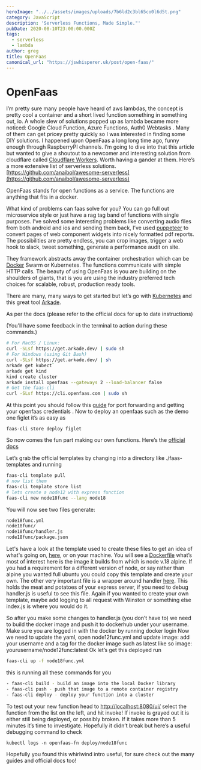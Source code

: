 ```yaml
---
heroImage: "../../assets/images/uploads/7b6ld2c3bl65co0l6d5t.png"
category: JavaScript
description: 'Serverless Functions, Made Simple."'
pubDate: 2020-08-10T23:00:00.000Z
tags:
  - serverless
  - lambda
author: greg
title: OpenFaas
canonical_url: "https://jswhisperer.uk/post/open-faas/"
---
```


# OpenFaas

I’m pretty sure many people have heard of aws lambdas, the concept is pretty cool a container and a short lived function something in something out, io. A whole slew of solutions popped up as lambda became more noticed: Google Cloud Function, Azure Functions, Auth0 Webtasks . Many of them can get pricey pretty quickly so I was interested in finding some DIY solutions. I happened upon OpenFaas a long long time ago, funny enough through RaspberryPI channels. I’m going to dive into that this article but wanted to give a shoutout to a newcomer and interesting solution from cloudflare called [Cloudflare Workers](https://www.cloudflareworkers.com/). Worth having a gander at them. Here’s a more extensive list of serverless solutions. [https://github.com/anaibol/awesome-serverless](https://github.com/anaibol/awesome-serverless)

OpenFaas stands for open functions as a service. The functions are anything that fits in a docker.

What kind of problems can faas solve for you? You can go full out microservice style or just have a rag tag band of functions with single purposes. I’ve solved some interesting problems like converting audio files from both android and ios and sending them back, I’ve used [puppeteer](https://github.com/puppeteer/puppeteer) to convert pages of web component widgets into nicely formatted pdf reports. The possibilities are pretty endless, you can crop images, trigger a web hook to slack, tweet something, generate a performance audit on site.

They framework abstracts away the container orchestration which can be [Docker](https://www.docker.com/) Swarm or Kubernetes. The functions communicate with simple HTTP calls. The beauty of using OpenFaas is you are building on the shoulders of giants, that is you are using the industry preferred tech choices for scalable, robust, production ready tools.

There are many, many ways to get started but let’s go with [Kubernetes](https://kubernetes.io/) and this great tool [Arkade](https://docs.openfaas.com/deployment/kubernetes/#a-deploy-with-arkade-fastest-option).

As per the docs (please refer to the official docs for up to date instructions)

(You'll have some feedback in the terminal to action during these commands.)

```bash
# For MacOS / Linux:
curl -SLsf https://get.arkade.dev/ | sudo sh
# For Windows (using Git Bash)
curl -SLsf https://get.arkade.dev/ | sh
arkade get kubect`
arkade get kind
kind create cluster
arkade install openfaas --gateways 2 --load-balancer false
# Get the faas-cli
curl -SLsf https://cli.openfaas.com | sudo sh
```

At this point you should follow this [guide](https://itnext.io/kubernetes-apps-the-easy-way-f06d9e5cad3c) for port forwarding and getting your openfaas credentials . Now to deploy an openfaas such as the demo one figlet it’s as easy as

`faas-cli store deploy figlet`

So now comes the fun part making our own functions. Here’s the [official docs](https://docs.openfaas.com/cli/templates/)

Let’s grab the official templates by changing into a directory like ./faas-templates and running

```bash
faas-cli template pull
# now list them
faas-cli template store list
# lets create a node12 with express function
faas-cli new node18func --lang node18
```

You will now see two files generate:

```bash
node18func.yml
node18func/
node18func/handler.js
node18func/package.json
```

Let's have a look at the template used to create these files to get an idea of what's going on, [here](https://github.com/openfaas/templates/tree/master/template/node12), or on your machine. You will see a [Dockerfile](https://github.com/openfaas/templates/blob/master/template/node12/Dockerfile) what’s most of interest here is the image it builds from which is node v.18 alpine. If you had a requirement for a different version of node, or say rather than alpine you wanted full ubuntu you could copy this template and create your own. The other very important file is a wrapper around handler [here](https://github.com/openfaas/templates/blob/master/template/node12/index.js). This holds the meat and potatoes of your express server, if you need to debug handler.js is useful to see this file. Again if you wanted to create your own template, maybe add logging to all request with Winston or something else index.js is where you would do it.

So after you make some changes to handler.js (you don’t have to) we need to build the docker image and push it to dockerhub under your username. Make sure you are logged in with the docker by running docker login Now we need to update the yaml, open node12func.yml and update image: add your username and a tag for the docker image such as latest like so image: yourusername/node12func\:latest Ok let’s get this deployed run

```bash
faas-cli up -f node18func.yml
```

this is running all these commands for you

```bash
- faas-cli build - build an image into the local Docker library
- faas-cli push - push that image to a remote container registry
- faas-cli deploy - deploy your function into a cluster
```

To test out your new function head to [http://localhost:8080/ui/](http://localhost:8080/ui/) select the function from the list on the left, and hit invoke! If invoke is grayed out it is either still being deployed, or possibly broken. If it takes more than 5 minutes it’s time to investigate. Hopefully it didn’t break but here’s a useful debugging command to check

`kubectl logs -n openfaas-fn deploy/node18func`

Hopefully you found this whirlwind intro useful, for sure check out the many guides and official docs too!
